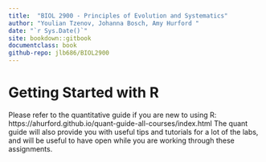```yaml
--- 
title:  "BIOL 2900 - Principles of Evolution and Systematics"
author: "Youlian Tzenov, Johanna Bosch, Amy Hurford "
date: "`r Sys.Date()`"
site: bookdown::gitbook
documentclass: book
github-repo: jlb686/BIOL2900
---
```


# Getting Started with R
Please refer to the quantitative guide if you are new to using R: https://ahurford.github.io/quant-guide-all-courses/index.html
The quant guide will also provide you with useful tips and tutorials for a lot of the labs, and will be useful to have open while you are working through these assignments. 